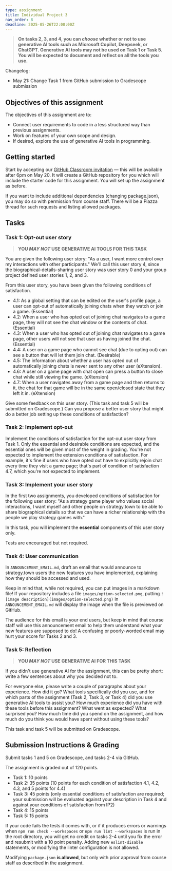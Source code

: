 ```yaml
---
type: assignment
title: Individual Project 3
nav_order: 8
deadline: 2025-05-26T22:00:00Z
---
```


> **On tasks 2, 3, and 4, you can _choose_ whether or not to use generative AI tools such as Microsoft Copilot, Deepseek, or ChatGPT. Generative AI tools may not be used on Task 1 or Task 5. You will be expected to document and reflect on all the tools you use.**

Changelog:

 - May 21: Change Task 1 from GitHub submission to Gradescope submission

## Objectives of this assignment

The objectives of this assignment are to:

- Connect user requirements to code in a less structured way than previous assignments.
- Work on features of your own scope and design.
- If desired, explore the use of generative AI tools in programming.

## Getting started

Start by accepting our [GitHub Classroom invitation](https://classroom.github.com/a/OnAz80AO) — this will be available after 6pm on May 20. It will create a GitHub repository for you which will include the starter code for this assignment. You will set up the assignment as before.

If you want to include additional dependencies (changing package.json), you may do so with permission from course staff. There will be a Piazza thread for such requests and listing allowed packages.

## Tasks

### Task 1: Opt-out user story

> **YOU _MAY NOT_ USE GENERATIVE AI TOOLS FOR THIS TASK**

You are given the following user story: "As a user, I want more control over my interactions with other participants." We'll call this user story 4, since the biographical-details-sharing user story was user story 0 and your group project defined user stories 1, 2, and 3.

From this user story, you have been given the following conditions of satisfaction.

 - 4.1: As a global setting that can be edited on the user's profile page, a user can opt-out of automatically joining chats when they watch or join a game. (Essential)
 - 4.2: When a user who has opted out of joining chat navigates to a game page, they will not see the chat window or the contents of chat. (Essential)
 - 4.3: When a user who has opted out of joining chat navigates to a game page, other users will not see that user as having joined the chat. (Essential)
 - 4.4: A user on a game page who cannot see chat (due to opting out) can see a button that will let them join chat. (Desirable)
 - 4.5: The information about whether a user has opted out of automatically joining chats is never sent to any other user (eXtension).
 - 4.6: A user on a game page with chat open can press a button to close chat while still viewing the game. (eXtension)
 - 4.7: When a user navigates away from a game page and then returns to it, the chat for that game will be in the same open/closed state that they left it in. (eXtension)

Give some feedback on this user story. (This task and task 5 will be submitted on Gradescope.) Can you propose a better user story that might do a better job setting up these conditions of satisfaction?

### Task 2: Implement opt-out

Implement the conditions of satisfaction for the opt-out user story from Task 1. Only the essential and desirable conditions are expected, and the essential ones will be given most of the weight in grading. You're not expected to implement the extension conditions of satisfaction. For example, it's fine if users who have opted out have to explicitly rejoin chat every time they visit a game page; that's part of condition of satisfaction 4.7, which you're not expected to implement.

### Task 3: Implement your user story

In the first two assignments, you developed conditions of satisfaction for the following user story: "As a strategy game player who values social interactions, I want myself and other people on strategy.town to be able to share biographical details so that we can have a richer relationship with the people we play strategy games with."

In this task, you will implement the **essential** components of this user story only.

Tests are encouraged but not required.

### Task 4: User communication

In `ANNOUNCEMENT_EMAIL.md`, draft an email that would announce to strategy.town users the new features you have implemented, explaining how they should be accessed and used. 

Keep in mind that, while not required, you can put images in a markdown file! If your repository includes a file `images/option-selected.png`, putting `![image description](images/option-selected.png)` in `ANNOUNCEMENT_EMAIL.md` will display the image when the file is previewed on GitHub.

The audience for this email is your end users, but keep in mind that course staff will use this announcement email to help them understand what your new features are supposed to do! A confusing or poorly-worded email may hurt your score for Tasks 2 and 3.

### Task 5: Reflection

> **YOU _MAY NOT_ USE GENERATIVE AI FOR THIS TASK**

If you didn't use generative AI for the assignment, this can be pretty short: write a few sentences about why you decided not to.

For everyone else, please write a couple of paragraphs about your experience. How did it go? What tools specifically did you use, and for which parts of the assignment (Task 2, Task 3, or Task 4) did you use generative AI tools to assist you? How much experience did you have with these tools before this assignment? What went as expected? What surprised you? How much time did you spend on the assignment, and how much do you think you would have spent without using these tools?

This task and task 5 will be submitted on Gradescope.

## Submission Instructions & Grading 

Submit tasks 1 and 5 on Gradescope, and tasks 2-4 via GitHub.

The assignment is graded out of 120 points.

 - Task 1: 10 points
 - Task 2: 35 points (10 points for each condition of satisfaction 4.1, 4.2, 4.3, and 5 points for 4.4)
 - Task 3: 45 points (only essential conditions of satisfaction are required; your submission will be evaluated against your description in Task 4 and against your conditions of satisfaction from IP2)
 - Task 4: 15 points
 - Task 5: 15 points

If your code fails the tests it comes with, or if it produces errors or warnings when `npm run check --workspaces` or `npm run lint --workspaces` is run in the root directory, you will get no credit on tasks 2-4 until you fix the error and resubmit with a 10 point penalty. Adding new `eslint-disable` statements, or modifying the linter configuration is not allowed. 

Modifying `package.json` **is allowed**, but only with prior approval from course staff as described in the assignment.
